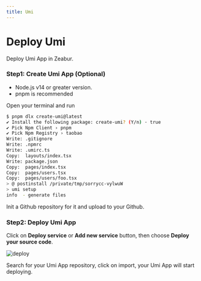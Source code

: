 ```yaml
---
title: Umi
---
```



<Head>
  <meta name="zeabur:image:title" content="Deploy Umi" />
  <meta name="zeabur:image:subtitle" content="Deploy Umi App in Zeabur" />
</Head>

# Deploy Umi

Deploy Umi App in Zeabur.

### Step1: Create Umi App (Optional)

- Node.js v14 or greater version.
- pnpm is recommended

Open your terminal and run 
```bash 
$ pnpm dlx create-umi@latest
✔ Install the following package: create-umi? (Y/n) · true
✔ Pick Npm Client › pnpm
✔ Pick Npm Registry › taobao
Write: .gitignore
Write: .npmrc
Write: .umirc.ts
Copy:  layouts/index.tsx
Write: package.json
Copy:  pages/index.tsx
Copy:  pages/users.tsx
Copy:  pages/users/foo.tsx
> @ postinstall /private/tmp/sorrycc-vylwuW
> umi setup
info  - generate files
```

Init a Github repository for it and upload to your Github.

### Step2: Deploy Umi App

Click on **Deploy service** or **Add new service** button, then choose **Deploy your source code**.

![deploy](/framework/deploy.png)

Search for your Umi App repository, click on import, your Umi App will start deploying.

